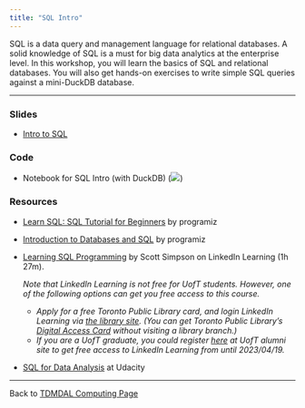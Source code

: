 ```yaml
---
title: "SQL Intro"
---
```


SQL is a data query and management language for relational databases. A solid knowledge of SQL is a must for big data analytics at the enterprise level. In this workshop, you will learn the basics of SQL and relational databases. You will also get hands-on exercises to write simple SQL queries against a mini-DuckDB database.

------------------------------------------------------------------------

### Slides

-   [Intro to SQL](sql_intro_roma_rbac.pdf)

### Code

-   Notebook for SQL Intro (with DuckDB) ([![](colab-badge.svg)](https://colab.research.google.com/github/tdmdal/sql-roma-rbac-2022/blob/master/docs/SQL_Intro_DuckDB_short.ipynb))

### Resources

- [Learn SQL: SQL Tutorial for Beginners](https://www.programiz.com/sql){target="_blank"} by programiz

- [Introduction to Databases and SQL](https://www.programiz.com/sql/database-introduction){target="_blank"} by programiz

- [Learning SQL Programming](https://www.linkedin.com/learning/learning-sql-programming){target="_blank"} by Scott Simpson on LinkedIn Learning (1h 27m).

    *Note that LinkedIn Learning is not free for UofT students. However, one of the following options can get you free access to this course.*
    
    - *Apply for a free Toronto Public Library card, and login LinkedIn Learning via [the library site](https://www.torontopubliclibrary.ca/detail.jsp?R=EDB0187){target="_blank"}. (You can get Toronto Public Library's [Digital Access Card](https://www.torontopubliclibrary.ca/using-the-library/your-library-card/){target="_blank"} without visiting a library branch.)*
    - *If you are a UofT graduate, you could register [here](https://my.alumni.utoronto.ca/linkedinlearning){target="_blank"} at UofT alumni site to get free access to LinkedIn Learning from until 2023/04/19.*

- [SQL for Data Analysis](https://www.udacity.com/course/sql-for-data-analysis--ud198){target="_blank"} at Udacity

------------------------------------------------------------------------

Back to [TDMDAL Computing Page](https://tdmdal.github.io/)
